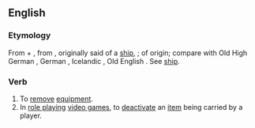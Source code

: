 ==English==
===Etymology===
From {{term|un-}} + {{term|equip}}, from {{etyl|fr}} {{term|équiper||to [[supply]], [[fit out]]|lang=fr}}, originally said of a [[ship]], {{etyl|fro}} {{term|esquiper||to [[embark]]|lang=fro}}; of {{etyl|gem}} origin; compare with Old High German {{term|scif|lang=goh}}, German {{term|Schiff|lang=de}}, Icelandic {{term|skip|lang=is}}, Old English {{term|scip|lang=ang}}. See [[ship]].

===Verb===
{{en-verb|unequip|p|ing}}

# To [[remove]] [[equipment]].
# In [[role playing]] [[video game]]s, to [[deactivate]] an [[item]] being carried by a player.